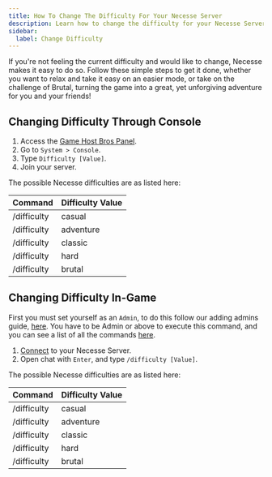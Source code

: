 ```yaml
---
title: How To Change The Difficulty For Your Necesse Server
description: Learn how to change the difficulty for your Necesse Server
sidebar:
  label: Change Difficulty
---
```


If you're not feeling the current difficulty and would like to change, Necesse makes it easy to do so. Follow these simple steps to get it done, whether you want to relax and take it easy on an easier mode, or take on the challenge of Brutal, turning the game into a great, yet unforgiving adventure for you and your friends!

## Changing Difficulty Through Console

1. Access the [Game Host Bros Panel](https://panel.gamehostbros.com/).
2. Go to `System > Console`.
3. Type `Difficulty [Value]`.
4. Join your server.

The possible Necesse difficulties are as listed here:

| Command      | Difficulty Value |
|--------------|------------------|
| /difficulty  | casual           |
| /difficulty  | adventure        |
| /difficulty  | classic          |
| /difficulty  | hard             |
| /difficulty  | brutal           | 


## Changing Difficulty In-Game

First you must set yourself as an `Admin`, to do this follow our adding admins guide, [here](https://guides.gamehostbros.com/games/necesse/adding-admins/). You have to be Admin or above to execute this command, and you can see a list of all the commands [here](https://guides.gamehostbros.com/games/necesse/adding-admins/#command-list).

1. [Connect](https://guides.gamehostbros.com/games/necesse/connect-to-server/) to your Necesse Server.
2. Open chat with `Enter`, and type `/difficulty [Value]`.

The possible Necesse difficulties are as listed here:

| Command      | Difficulty Value |
|--------------|------------------|
| /difficulty  | casual           |
| /difficulty  | adventure        |
| /difficulty  | classic          |
| /difficulty  | hard             |
| /difficulty  | brutal           |